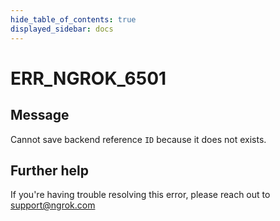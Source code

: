 ```yaml
---
hide_table_of_contents: true
displayed_sidebar: docs
---
```



# ERR_NGROK_6501

## Message

Cannot save backend reference `ID` because it does not exists.

<ErrorDetails error="err_ngrok_6501" />

## Further help

If you're having trouble resolving this error, please reach out to [support@ngrok.com](mailto:support@ngrok.com?subject=Help%20with%20ERR_NGROK_6501)
